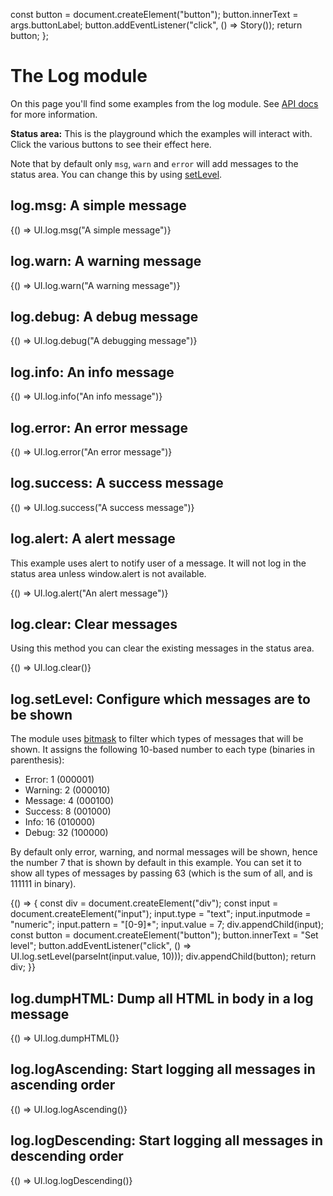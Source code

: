 

<Meta title="Log" />

  const button = document.createElement("button");
  button.innerText = args.buttonLabel;
  button.addEventListener("click", () => Story());
  return button;
};

# The Log module

On this page you'll find some examples from the log module. See
[API docs](https://solidos.github.io/solid-ui/docs/api/modules/_log_)
for more information.

<div
  style={{background: "white", border: "0.5em solid black", position: "fixed", top: 0, right: 0, width: "300px", padding: "0.5em"}}>

**Status area:** This is the playground which the examples will interact with. Click the various
buttons to see their effect here.

<div
  id="status"
  style={{ border: "1px solid red", padding: "0.5em", maxHeight: "50vh", overflow: "auto" }}
></div>

Note that by default only `msg`, `warn` and `error` will add messages to the
status area. You can change this by using [setLevel](?path=/docs/log--set-level).

</div>

## log.msg: A simple message

<Canvas withSource="open">
  <Story
    name="simple message"
    decorators={[buttonDecorator]}
    args={{ buttonLabel: "Add a message" }}
  >
    {() => UI.log.msg("A simple message")}
  </Story>
</Canvas>

## log.warn: A warning message

<Canvas withSource="open">
  <Story
    name="warning message"
    decorators={[buttonDecorator]}
    args={{ buttonLabel: "Add a warning" }}
  >
    {() => UI.log.warn("A warning message")}
  </Story>
</Canvas>

## log.debug: A debug message

<Canvas withSource="open">
  <Story
    name="debug message"
    decorators={[buttonDecorator]}
    args={{ buttonLabel: "Add a debugging message" }}
  >
    {() => UI.log.debug("A debugging message")}
  </Story>
</Canvas>

## log.info: An info message

<Canvas withSource="open">
  <Story
    name="info message"
    decorators={[buttonDecorator]}
    args={{ buttonLabel: "Add an info message" }}
  >
    {() => UI.log.info("An info message")}
  </Story>
</Canvas>

## log.error: An error message

<Canvas withSource="open">
  <Story
    name="error message"
    decorators={[buttonDecorator]}
    args={{ buttonLabel: "Add an error message" }}
  >
    {() => UI.log.error("An error message")}
  </Story>
</Canvas>

## log.success: A success message

<Canvas withSource="open">
  <Story
    name="success message"
    decorators={[buttonDecorator]}
    args={{ buttonLabel: "Add a success message" }}
  >
    {() => UI.log.success("A success message")}
  </Story>
</Canvas>

## log.alert: A alert message

This example uses alert to notify user of a message. It will not log in the status area unless window.alert is not available.

<Canvas withSource="open">
  <Story
    name="alert message"
    decorators={[buttonDecorator]}
    args={{ buttonLabel: "Trigger an alert message" }}
  >
    {() => UI.log.alert("An alert message")}
  </Story>
</Canvas>

## log.clear: Clear messages

Using this method you can clear the existing messages in the status area.

<Canvas withSource="open">
  <Story
    name="clear messages"
    decorators={[buttonDecorator]}
    args={{ buttonLabel: "Clear status area" }}
  >
    {() => UI.log.clear()}
  </Story>
</Canvas>

## log.setLevel: Configure which messages are to be shown

The module uses [bitmask](<https://en.wikipedia.org/wiki/Mask_(computing)>) to filter which types of messages that will be shown. It assigns the following 10-based
number to each type (binaries in parenthesis):

- Error: 1 (000001)
- Warning: 2 (000010)
- Message: 4 (000100)
- Success: 8 (001000)
- Info: 16 (010000)
- Debug: 32 (100000)

By default only error, warning, and normal messages will be shown, hence the number 7 that is shown by default in this example. You can set it to show all types of messages by passing 63 (which is the sum of all, and is 111111 in binary).

<Canvas withSource="open">
  <Story name="set level">
    {() => {
      const div = document.createElement("div");
      const input = document.createElement("input");
      input.type = "text";
      input.inputmode = "numeric";
      input.pattern = "[0-9]*";
      input.value = 7;
      div.appendChild(input);
      const button = document.createElement("button");
      button.innerText = "Set level";
      button.addEventListener("click", () => UI.log.setLevel(parseInt(input.value, 10)));
      div.appendChild(button);
      return div;
    }}
  </Story>
</Canvas>

## log.dumpHTML: Dump all HTML in body in a log message

<Canvas withSource="open">
  <Story name="dump html" decorators={[buttonDecorator]} args={{ buttonLabel: "Dump HTML" }}>
    {() => UI.log.dumpHTML()}
  </Story>
</Canvas>

## log.logAscending: Start logging all messages in ascending order

<Canvas withSource="open">
  <Story
    name="log ascending"
    decorators={[buttonDecorator]}
    args={{ buttonLabel: "Log ascending" }}
  >
    {() => UI.log.logAscending()}
  </Story>
</Canvas>

## log.logDescending: Start logging all messages in descending order

<Canvas withSource="open">
  <Story
    name="log descending"
    decorators={[buttonDecorator]}
    args={{ buttonLabel: "Log descending" }}
  >
    {() => UI.log.logDescending()}
  </Story>
</Canvas>
